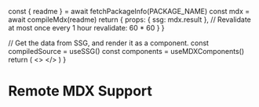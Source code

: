 

  const { readme } = await fetchPackageInfo(PACKAGE_NAME)
  const mdx = await compileMdx(readme)
  return {
    props: {
      ssg: mdx.result
    },
    // Revalidate at most once every 1 hour
    revalidate: 60 * 60
  }
}

  // Get the data from SSG, and render it as a component.
  const compiledSource = useSSG()
  const components = useMDXComponents()
  return (
    <>
      <PackageCmd packages={[PACKAGE_NAME]} />
      <MDXRemote compiledSource={compiledSource} components={components} />
    </>
  )
}

# Remote MDX Support

<PackageApiDocs />
